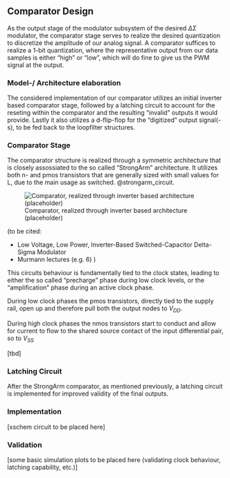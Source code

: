 ## Comparator Design

As the output stage of the modulator subsystem of the desired $\Delta\Sigma$ modulator, the comparator stage serves to realize the desired quantization to discretize the amplitude of our analog signal.
A comparator suffices to realize a 1-bit quantization, where the representative output from our data samples is either "high" or "low", which will do fine to give us the PWM signal at the output.


### Model-/ Architecture elaboration

The considered implementation of our comparator utilizes an initial inverter based comparator stage, followed by a latching circuit to account for the reseting within the comparator and the resulting "invalid" outputs it would provide.
Lastly it also utilizes a d-flip-flop for the "digitized" output signal(-s), to be fed back to the loopfilter structures.

### Comparator Stage

The comparator structure is realized through a symmetric architecture that is closely assossiated to the so called "StrongArm" architecture.
It utilizes both n- and pmos transistors that are generally sized with small values for L, due to the main usage as switched. 
@strongarm_circuit.

![Comparator, realized through inverter based architecture (placeholder)](figures/comp/comp_architecture.svg){#strongarm_circuit}

(to be cited:

- Low Voltage, Low Power, Inverter-Based
Switched-Capacitor Delta-Sigma Modulator
- Murmann lectures (e.g. 6)
)

This circuits behaviour is fundamentally tied to the clock states, leading to either the so called "precharge" phase during low clock levels, or the "amplification" phase during an active clock phase.

During low clock phases the pmos transistors, directly tied to the supply rail, open up and therefore pull both the output nodes to $V_{DD}$. 

During high clock phases the nmos transistors start to conduct and allow for current to flow to the shared source contact of the input differential pair, so to $V_{SS}$ 

[tbd]

### Latching Circuit

After the StrongArm comparator, as mentioned previously, a latching circuit is implemented for improved validity of the final outputs.

### Implementation

[xschem circuit to be placed here]

### Validation

[some basic simulation plots to be placed here (validating clock behaviour, latching capability, etc.)]
